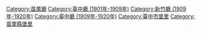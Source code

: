 [[Category:苗栗廳|Category:苗栗廳]]
[[Category:臺中廳_(1901年-1909年)|Category:臺中廳 (1901年-1909年)]]
[[Category:新竹廳_(1909年-1920年)|Category:新竹廳 (1909年-1920年)]]
[[Category:臺中廳_(1909年-1920年)|Category:臺中廳 (1909年-1920年)]]
[[Category:臺中市堡里|Category:臺中市堡里]]
[[Category:苗栗縣堡里|Category:苗栗縣堡里]]